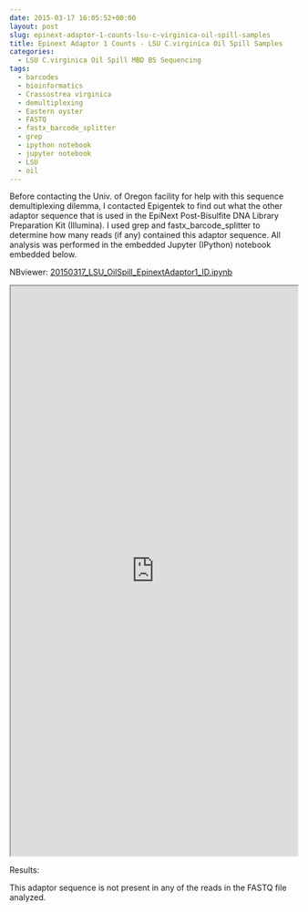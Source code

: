 ```yaml
---
date: 2015-03-17 16:05:52+00:00
layout: post
slug: epinext-adaptor-1-counts-lsu-c-virginica-oil-spill-samples
title: Epinext Adaptor 1 Counts - LSU C.virginica Oil Spill Samples
categories:
  - LSU C.virginica Oil Spill MBD BS Sequencing
tags:
  - barcodes
  - bioinformatics
  - Crassostrea virginica
  - demultiplexing
  - Eastern oyster
  - FASTQ
  - fastx_barcode_splitter
  - grep
  - ipython notebook
  - jupyter notebook
  - LSU
  - oil
---
```


Before contacting the Univ. of Oregon facility for help with this sequence demultiplexing dilemma, I contacted Epigentek to find out what the other adaptor sequence that is used in the EpiNext Post-Bisulfite DNA Library Preparation Kit (Illumina). I used grep and fastx_barcode_splitter to determine how many reads (if any) contained this adaptor sequence. All analysis was performed in the embedded Jupyter (IPython) notebook embedded below.

NBviewer: [20150317_LSU_OilSpill_EpinextAdaptor1_ID.ipynb](https://nbviewer.ipython.org/url/eagle.fish.washington.edu/Arabidopsis/iPythonNotebooks/20150317_LSU_OilSpill_EpinextAdaptor1_ID.ipynb)

<iframe src="https://nbviewer.ipython.org/url/eagle.fish.washington.edu/Arabidopsis/iPythonNotebooks/20150317_LSU_OilSpill_EpinextAdaptor1_ID.ipynb" width="100%" height="1000" scrolling="yes"></iframe>



Results:

This adaptor sequence is not present in any of the reads in the FASTQ file analyzed.
